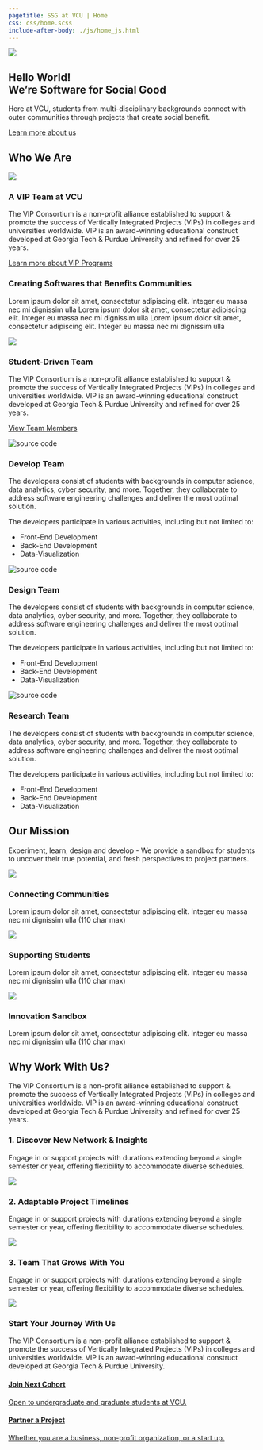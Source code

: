 ```yaml
---
pagetitle: SSG at VCU | Home
css: css/home.scss
include-after-body: ./js/home_js.html
---
```


<!--- hero banner section --->

::: {.hero-banner} 

::: {.content-block}  

::: {.hero-image-wrap}
![](assets/hero-image.png){.hero-image}
:::

::: {.hero-text}
# Hello World! <br> We're Software for Social Good
Here at VCU, students from multi-disciplinary backgrounds connect with outer communities through projects that create social benefit.

::: {.hero-buttons}
[Learn more about us](javascript:void(0);){.btn .btn-primary .btn-default #learnaboutus role="button"}
:::

:::

:::

:::

<!--- a vip team at vcu --->

## Who We Are {.section-header}

::: {.section-1 .scroll-spy .back-to-position} 
::: {.vip}
::: {.img-wrap}
![](assets/a-vip-team-at-vcu.png)
:::

### A VIP Team at VCU {.center-align}
The VIP Consortium is a non-profit alliance established to support & promote the success of Vertically Integrated Projects (VIPs) in colleges and universities worldwide. VIP is an award-winning educational construct developed at Georgia Tech & Purdue University and refined for over 25 years.

<a href="https://www.vip-consortium.org/" class="linkwitharrow"><i class="bi bi-arrow-right"></i>Learn more about VIP Programs</a>

:::
::: 

<!--- creating software that benefits comunities --->

::: {.section-2}

:::  {.community-backdrop}
::: {.community-background}
:::
:::

::: {.creating-softwares .scroll-spy .back-to-position}

::: {.text-wrap}

### Creating Softwares that Benefits Communities {.left-align}
Lorem ipsum dolor sit amet, consectetur adipiscing elit. Integer eu massa nec mi dignissim ulla Lorem ipsum dolor sit amet, consectetur adipiscing elit. Integer eu massa nec mi dignissim ulla Lorem ipsum dolor sit amet, consectetur adipiscing elit. Integer eu massa nec mi dignissim ulla 

:::

::: {.img-wrap}

![](assets/creating-softwares-illustration.svg)

:::

:::

:::

<!-- Student-Driven Team -->

::: {.section-3 .scroll-spy .back-to-position}

::: {.student-driven}

### Student-Driven Team {.center-align}
The VIP Consortium is a non-profit alliance established to support & promote the success of Vertically Integrated Projects (VIPs) in colleges and universities worldwide. VIP is an award-winning educational construct developed at Georgia Tech & Purdue University and refined for over 25 years.

[View Team Members](./ourteam/index.html){.btn .btn-primary .btn-default #learnaboutus role="button"}

:::

::: {.student-teams}

<div class="teams swiper-container">
<div class="swiper-nav top">
<div class="swiper-pagination">
</div>
</div>
<div class="swiper-wrapper">
<div class="swiper-slide">
<div class="slide-inside">
<div class="slide-title">
<img src ="./assets/Source-Code.png" alt="source code">
<h3 class="left-align">Develop Team</h3>
</div>
The developers consist of students with backgrounds in computer science, data analytics, cyber security, and more. Together, they collaborate to address software engineering challenges and deliver the most optimal solution.

The developers participate in various activities, including but not limited to:

<ul>
<li>Front-End Development</li>
<li>Back-End Development</li>
<li>Data-Visualization</li>
</ul>
</div>
</div>
<div class="swiper-slide">
<div class="slide-inside">
<div class="slide-title">
<img src ="./assets/Design.png" alt="source code">
<h3 class="left-align">Design Team</h3>
</div>
The developers consist of students with backgrounds in computer science, data analytics, cyber security, and more. Together, they collaborate to address software engineering challenges and deliver the most optimal solution.

The developers participate in various activities, including but not limited to:

<ul>
<li>Front-End Development</li>
<li>Back-End Development</li>
<li>Data-Visualization</li>
</ul>
</div>
</div>
<div class="swiper-slide">
<div class="slide-inside">
<div class="slide-title">
<img src ="./assets/Analyze.png" alt="source code">
<h3 class="left-align">Research Team</h3>
</div>
The developers consist of students with backgrounds in computer science, data analytics, cyber security, and more. Together, they collaborate to address software engineering challenges and deliver the most optimal solution.

The developers participate in various activities, including but not limited to:

<ul>
<li>Front-End Development</li>
<li>Back-End Development</li>
<li>Data-Visualization</li>
</ul>
</div>
</div>
</div>
<div class="swiper-nav bottom">
<div class="swiper-pagination">
</div>
<div class="swiper-prev">
<i class="bi bi-arrow-left-circle"></i>
</div>
<div class="swiper-next">
<i class="bi bi-arrow-right-circle"></i>
</div>
</div>
</div>

:::

:::

<!--- our pillars section --->

## Our Mission {.section-header .scroll-spy .back-to-position}

::: {.section-4}
Experiment, learn, design and develop - We provide a sandbox for students to uncover their true potential, and fresh perspectives to project partners.

::: {.pillars}

::: {.pillar .scroll-spy .back-to-position}

![](assets/Connecting-Communities.svg)

### Connecting Communities {.left-align}
  
Lorem ipsum dolor sit amet, consectetur adipiscing elit. Integer eu massa nec mi dignissim ulla (110 char max) 

:::

::: {.pillar .scroll-spy .back-to-position}

![](assets/Supporting-Students.svg)

### Supporting Students {.left-align }
  
Lorem ipsum dolor sit amet, consectetur adipiscing elit. Integer eu massa nec mi dignissim ulla (110 char max) 

:::

::: {.pillar .scroll-spy .back-to-position}

![](assets/Innovation-Sandbox.svg)

### Innovation Sandbox {.left-align}
  
Lorem ipsum dolor sit amet, consectetur adipiscing elit. Integer eu massa nec mi dignissim ulla (110 char max) 

:::

:::

:::

## Why Work With Us? {.section-header .scroll-spy .back-to-position}

::: {.section-5}

The VIP Consortium is a non-profit alliance established to support & promote the success of Vertically Integrated Projects (VIPs) in colleges and universities worldwide. VIP is an award-winning educational construct developed at Georgia Tech & Purdue University and refined for over 25 years.

<!--- diagram1 -->
::: {.diagram .scroll-spy .back-to-position}

### 1. Discover New Network & Insights {.level3}

::: {.content}
Engage in or support projects with durations extending beyond a single semester or year, offering flexibility to accommodate diverse schedules.

![](assets/expand-network-insights.png)
:::
:::
<!--- diagra1 -->
<!--- diagram2 -->
::: {.diagram .scroll-spy .back-to-position}

### 2. Adaptable Project Timelines {.level3}

::: {.content}
Engage in or support projects with durations extending beyond a single semester or year, offering flexibility to accommodate diverse schedules.

![](assets/adaptable-project-timelines.png)
:::
:::
<!--- diagram2 -->
<!--- diagram3 -->
::: {.diagram .scroll-spy .back-to-position}

### 3. Team That Grows With You {.level3}

::: {.content}
Engage in or support projects with durations extending beyond a single semester or year, offering flexibility to accommodate diverse schedules.

![](assets/mentor-relationship.png)
:::
:::
<!--- diagram3 -->
:::

<!--- last CTA --->

::: {.section-6}

::: {.last-cta}

### Start Your Journey With Us {.center-align}

The VIP Consortium is a non-profit alliance established to support & promote the success of Vertically Integrated Projects (VIPs) in colleges and universities worldwide. VIP is an award-winning educational construct developed at Georgia Tech & Purdue University.

::: {.cta-cards}

<a href="" class="card">
<div class="content-wrap">
<h4>Join Next Cohort <i class="bi bi-arrow-right"></i></h4>
<p>Open to undergraduate and graduate students at VCU.</p>
</div>
</a>

<a href="" class="card">
<div class="content-wrap">
<h4>Partner a Project <i class="bi bi-arrow-right"></i></h4>
<p>Whether you are a business, non-profit organization, or a start up.</p>
</div>
</a>

:::

:::

:::